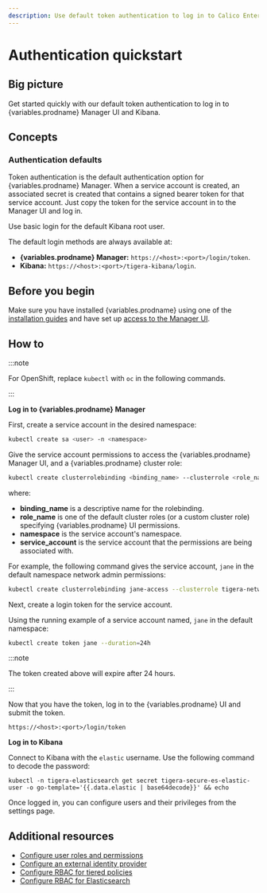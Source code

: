 ```yaml
---
description: Use default token authentication to log in to Calico Enterprise Manager UI and Kibana.
---
```



# Authentication quickstart

## Big picture

Get started quickly with our default token authentication to log in to {variables.prodname} Manager UI and Kibana.

## Concepts

### Authentication defaults

Token authentication is the default authentication option for {variables.prodname} Manager. When a service account is created, an
associated secret is created that contains a signed bearer token for that service account. Just copy the token for the service
account in to the Manager UI and log in.

Use basic login for the default Kibana root user.

The default login methods are always available at:

- **{variables.prodname} Manager:** `https://<host>:<port>/login/token`.
- **Kibana:** `https://<host>:<port>/tigera-kibana/login`.

## Before you begin

Make sure you have installed {variables.prodname} using one of the [installation guides](../../getting-started/index.mdx) and have set up [access to the Manager UI](access-the-manager.mdx).

## How to

:::note

For OpenShift, replace `kubectl` with `oc` in the following commands.

:::

**Log in to {variables.prodname} Manager**

First, create a service account in the desired namespace:

```bash
kubectl create sa <user> -n <namespace>
```

Give the service account permissions to access the {variables.prodname} Manager UI, and a {variables.prodname} cluster role:

```bash
kubectl create clusterrolebinding <binding_name> --clusterrole <role_name> --serviceaccount <namespace>:<service_account>
```

where:

- **binding_name** is a descriptive name for the rolebinding.
- **role_name** is one of the default cluster roles (or a custom cluster role) specifying {variables.prodname} UI permissions.
- **namespace** is the service account's namespace.
- **service_account** is the service account that the permissions are being associated with.

For example, the following command gives the service account, `jane` in the default namespace network admin permissions:

```bash
kubectl create clusterrolebinding jane-access --clusterrole tigera-network-admin --serviceaccount default:jane
```

Next, create a login token for the service account.

Using the running example of a service account named, `jane` in the default namespace:

```bash
kubectl create token jane --duration=24h
```

:::note

The token created above will expire after 24 hours.

:::

Now that you have the token, log in to the {variables.prodname} UI and submit the token.

`https://<host>:<port>/login/token`

**Log in to Kibana**

Connect to Kibana with the `elastic` username. Use the following command to decode the password:

```
kubectl -n tigera-elasticsearch get secret tigera-secure-es-elastic-user -o go-template='{{.data.elastic | base64decode}}' && echo
```

Once logged in, you can configure users and their privileges from the settings page.

## Additional resources

- [Configure user roles and permissions](roles-and-permissions.mdx)
- [Configure an external identity provider](configure-identity-provider.mdx)
- [Configure RBAC for tiered policies](../../network-policy/policy-tiers/rbac-tiered-policies.mdx)
- [Configure RBAC for Elasticsearch](../../visibility/elastic/rbac-elasticsearch.mdx)
